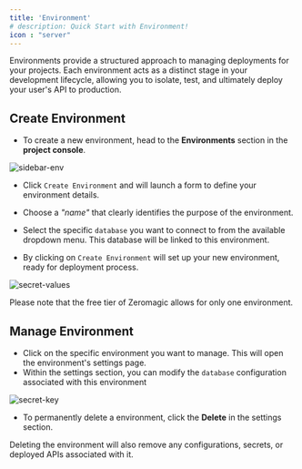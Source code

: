 ```yaml
--- 
title: 'Environment'
# description: Quick Start with Environment!  
icon : "server"
---
```


Environments provide a structured approach to managing deployments for your projects. Each environment acts as a distinct stage in your development lifecycle, allowing you to isolate, test, and ultimately deploy your user's API to production.

## Create Environment
 
- To create a new environment, head to the **Environments** section in the **project console**. 

![sidebar-env](/assets/images/sidebar-env.png)

- Click `Create Environment` and will launch a form to define your environment details. 

- Choose a _"name"_ that clearly identifies the purpose of the environment. 
- Select the specific `database` you want to connect to from the available dropdown menu. This database will be linked to this environment.
- By clicking on `Create Environment` will set up your new environment, ready for deployment process.

![secret-values](/assets/images/secret-values.png)

<Tip>
Please note that the free tier of Zeromagic allows for only one environment.
</Tip>

## Manage Environment

- Click on the specific environment you want to manage. This will open the environment's settings page.
- Within the settings section, you can modify the `database` configuration associated with this environment

![secret-key](/assets/images/secret-key.png)

- To permanently delete a environment, click the **Delete** in the settings section.

<Warning>
Deleting the environment will also remove any configurations, secrets, or deployed APIs associated with it.
</Warning>

